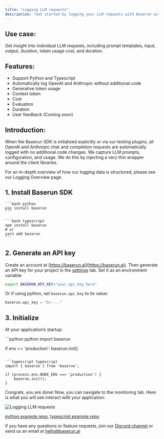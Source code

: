 ```yaml
---
title: "Logging LLM requests"
description: "Get started by logging your LLM requests with Baserun within 3 mins."
---
```


## Use case:

Get insight into individual LLM requests, including prompt templates, input, output, duration, token usage cost, and duration.

## Features:

- Support Python and Typescript
- Automatically log OpenAI and Anthropic without additional code
- Generative token usage
- Context token
- Cost
- Evaluation
- Duration
- User feedback (Coming soon)

## Introduction:

When the Baserun SDK is initialized explicitly or via our testing plugins, all OpenAI and Anthropic chat and completion requests are automatically logged with no additional code changes. We capture LLM prompts, configuration, and usage. We do this by injecting a very thin wrapper around the client libraries.

For an in-depth overview of how our logging data is structured, please see our Logging Overview page.

## 1. Install Baserun SDK

<CodeGroup>

    ```bash python
    pip install baserun
    ```

    ```bash typescript
    npm install baserun
    # or
    yarn add baserun
    ```

</CodeGroup>

## 2. Generate an API key

Create an account at [https://baserun.ai](https://baserun.ai). Then generate an API key for your project in the [settings](https://baserun.ai/settings) tab. Set it as an environment variable:

```bash
export BASERUN_API_KEY="your_api_key_here"
```

Or if using python, set `baserun.api_key` to its value:

```python
baserun.api_key = "br-..."
```

## 3. Initialize

At your application’s startup:

<CodeGroup>
```python python
import baserun

if env == 'production':
baserun.init()

````

```typescript typescript
import { baserun } from 'baserun';

if (process.env.NODE_ENV === 'production') {
    baserun.init();
}
````

</CodeGroup>

Congrats, you are done! Now, you can navigate to the monitoring tab. Here is what you will see interact with your application:

![Logging LLM requests](/images/logging-llm-requests.png)

[python example repo](https://github.com/baserun-ai/testing-agent/),
[typescript example repo](https://github.com/baserun-ai/testing-agent-js)

If you have any questions or feature requests, join our [Discord channel](https://discord.com/invite/xEPFsvSmkb) or send us an email at [hello@baserun.ai](mailto:hello@baserun.ai)
